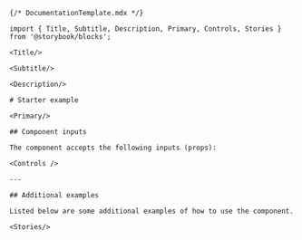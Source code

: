 ```mdx
{/* DocumentationTemplate.mdx */}

import { Title, Subtitle, Description, Primary, Controls, Stories } from '@storybook/blocks';

<Title/>

<Subtitle/>

<Description/>

# Starter example

<Primary/>

## Component inputs

The component accepts the following inputs (props):

<Controls />

---

## Additional examples

Listed below are some additional examples of how to use the component.

<Stories/>
```
